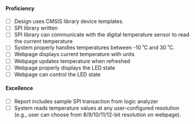 #### Proficiency

- [ ] Design uses CMSIS library device templates.
- [ ] SPI library written
- [ ] SPI library can communicate with the digital temperature sensor to read the current temperature
- [ ] System properly handles temperatures between -10 ˚C and 30 ˚C.
- [ ] Webpage displays current temperature with units
- [ ] Webpage updates temperature when refreshed
- [ ] Webpage properly displays the LED state
- [ ] Webpage can control the LED state

#### Excellence

- [ ] Report includes sample SPI transaction from logic analyzer
- [ ] System reads temperature values at any user-configured resolution (e.g., user can choose from 8/9/10/11/12-bit resolution on webpage).